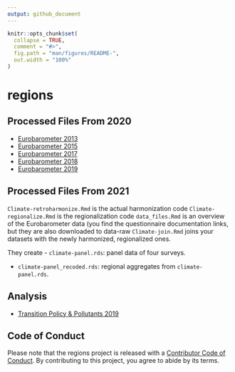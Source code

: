 ```yaml
---
output: github_document
---
```


<!-- README.md is generated from README.Rmd. Please edit that file -->

```r
knitr::opts_chunk$set(
  collapse = TRUE,
  comment = "#>",
  fig.path = "man/figures/README-",
  out.width = "100%"
)
```

# regions

<!-- badges: start -->
<!-- badges: end -->


## Processed Files From 2020


* [Eurobarometer 2013](https://github.com/antaldaniel/coal/blob/master/Eurobarometer_13.md)
* [Eurobarometer 2015](https://github.com/antaldaniel/coal/blob/master/Eurobarometer_15.md)
* [Eurobarometer 2017](https://github.com/antaldaniel/coal/blob/master/Eurobarometer_17.md)
* [Eurobarometer 2018](https://github.com/antaldaniel/coal/blob/master/Eurobarometer_18.md)
* [Eurobarometer 2019](https://github.com/antaldaniel/coal/blob/master/Eurobarometer_19.md)

## Processed Files From 2021

`Climate-retroharmonize.Rmd` is the actual harmonization code
`Climate-regionalize.Rmd` is the regionalization code
`data_files.Rmd` is an overview of the Eurobarometer data (you find the questionnaire documentation links, but they are also downloaded to data-raw
`Climate-join.Rmd` joins your datasets with the newly harmonized, regionalized ones.


They create 
- `climate-panel.rds`: panel data of four surveys.

- `climate-panel_recoded.rds`: regional aggregates from `climate-panel.rds`.

## Analysis

* [Transition Policy & Pollutants 2019](https://github.com/antaldaniel/coal/blob/master/Transition_policy_polluntants.md)



## Code of Conduct

Please note that the regions project is released with a [Contributor Code of Conduct](https://contributor-covenant.org/version/2/0/CODE_OF_CONDUCT.html). By contributing to this project, you agree to abide by its terms.
